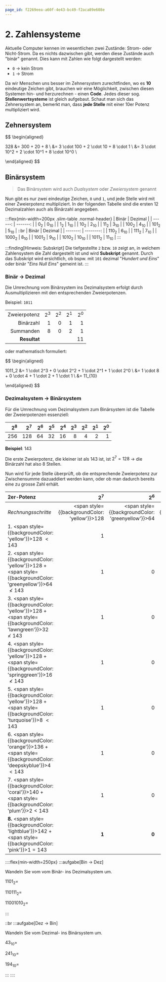 ```yaml
---
page_id: f2269eea-a60f-4e43-bc49-f2aca89e608e
---
```


# 2. Zahlensysteme

Aktuelle Computer kennen im wesentlichen zwei Zustände: Strom- oder Nicht-Strom. Da es nichts dazwischen gibt, werden diese Zustände auch "binär" genannt. Dies kann mit Zahlen wie folgt dargestellt werden:

- `0` → kein Strom
- `1` → Strom

Da wir Menschen uns besser im Zehnersystem zurechtfinden, wo es **10** eindeutige Zeichen gibt, brauchen wir eine Möglichkeit, zwischen diesen Systemen hin- und herzurechnen - einen __Code__. Jedes dieser sog. **Stellenwertsysteme** ist gleich aufgebaut. Schaut man sich das Zehnersystem an, bemerkt man, dass **jede Stelle** mit einer 10er Potenz multipliziert wird.

## Zehnersystem

$$
\begin{aligned}

328 &= 300 + 20 + 8 \\
    &= 3 \cdot 100 + 2 \cdot 10 + 8 \cdot 1 \\
    &= 3 \cdot 10^2 + 2 \cdot 10^1 + 8 \cdot 10^0 \\

\end{aligned}
$$

## Binärsystem

> Das Binärsystem wird auch *Dualsystem* oder *Zweiersystem* genannt


Nun gibt es nur zwei eindeutige Zeichen, `0` und `1`, und jede Stelle wird mit einer Zweierpotenz multipliziert. In der folgenden Tabelle sind die ersten 12 Dezimalzahlen auch als Binärzahl angegeben.

:::flex{min-width=200px .slim-table .normal-header}
|   Binär |  Dezimal |
| ------: | -------: |
|   $0_2$ | $0_{10}$ |
|   $1_2$ | $1_{10}$ |
|  $10_2$ | $2_{10}$ |
|  $11_2$ | $3_{10}$ |
| $100_2$ | $4_{10}$ |
| $101_2$ | $5_{10}$ |
::br
|    Binär |   Dezimal |
| -------: | --------: |
|  $110_2$ |  $6_{10}$ |
|  $111_2$ |  $7_{10}$ |
| $1000_2$ |  $8_{10}$ |
| $1001_2$ |  $9_{10}$ |
| $1010_2$ | $10_{10}$ |
| $1011_2$ | $11_{10}$ |
:::

:::finding[Hinweis: Subskript]
Die tiefgestellte `2` bzw. `10` zeigt an, in welchem Zahlensystem die Zahl dargestellt ist und wird **Subskript** genannt. Durch das Subskript wird ersichtlich, ob bspw. mit `101` dezimal "*Hundert und Eins*" oder binär "*Eins Null Eins*" gemeint ist.
:::

### Binär → Dezimal

Die Umrechnung vom Binärsystem ins Dezimalsystem erfolgt durch Ausmultiplizieren mit den entsprechenden Zweierpotenzen.

Beispiel: `1011`
<div className="slim-table no-header">

|              |       |       |       |       |
| -----------: | ----: | ----: | ----: | ----: |
| Zweierpotenz | $2^3$ | $2^2$ | $2^1$ | $2^0$ |
|    Binärzahl |   $1$ |   $0$ |   $1$ |   $1$ |
|    Summanden |   $8$ |   $0$ |   $2$ |   $1$ |
| **Resultat** |       |       |       |  $11$ |

</div>

oder mathematisch formuliert:

$$
\begin{aligned}

1011_2 &= 1 \cdot 2^3 + 0 \cdot 2^2 + 1 \cdot 2^1 + 1 \cdot 2^0 \\
     &= 1 \cdot 8 + 0 \cdot 4 + 1 \cdot 2 + 1 \cdot 1 \\
     &= 11_{10}

\end{aligned}
$$

### Dezimalsystem → Binärsystem

Für die Umrechnung vom Dezimalsystem zum Binärsystem ist die Tabelle der Zweierpotenzen essenziell:

| $2^8$ | $2^7$ | $2^6$ | $2^5$ | $2^4$ | $2^3$ | $2^2$ | $2^1$ | $2^0$ |
| ----: | ----: | ----: | ----: | ----: | ----: | ----: | ----: | ----: |
|   256 |   128 |    64 |    32 |    16 |     8 |     4 |     2 |     1 |

**Beispiel**: 143

Die erste Zweierpotenz, die kleiner ist als 143 ist, ist $2^7 = 128$ → die Binärzahl hat also 8 Stellen.

Nun wird für jede Stelle überprüft, ob die entsprechende Zweierpotenz zur Zwischensumme dazuaddiert werden kann, oder ob man dadurch bereits eine zu grosse Zahl erhält.


| **2er-Potenz**                                                                                                                    |                                                $2^7$ |                                                    $2^6$ |                                                  $2^5$ |                                                    $2^4$ |                                                 $2^3$ |                                                   $2^2$ |                                            $2^1$ |                                            $2^0$ |                                           Zwischensumme |
| :-------------------------------------------------------------------------------------------------------------------------------- | ---------------------------------------------------: | -------------------------------------------------------: | -----------------------------------------------------: | -------------------------------------------------------: | ----------------------------------------------------: | ------------------------------------------------------: | -----------------------------------------------: | -----------------------------------------------: | ------------------------------------------------------: |
| _Rechnungsschritte_                                                                                                               | <span style={{backgroundColor: 'yellow'}}>128</span> | <span style={{backgroundColor: 'greenyellow'}}>64</span> | <span style={{backgroundColor: 'lawngreen'}}>32</span> | <span style={{backgroundColor: 'springgreen'}}>16</span> | <span style={{backgroundColor: 'turquoise'}}>8</span> | <span style={{backgroundColor: 'deepskyblue'}}>4</span> | <span style={{backgroundColor: 'plum'}}>2</span> | <span style={{backgroundColor: 'pink'}}>1</span> |                                                         |
| 1. <span style={{backgroundColor: 'yellow'}}>128</span> $\lt 143$                                                                 |                                                    1 |                                                          |                                                        |                                                          |                                                       |                                                         |                                                  |                                                  |    <span style={{backgroundColor: 'yellow'}}>128</span> |
| 2. <span style={{backgroundColor: 'yellow'}}>128</span> + <span style={{backgroundColor: 'greenyellow'}}>64</span> $\not \lt 143$ |                                                    1 |                                                        0 |                                                        |                                                          |                                                       |                                                         |                                                  |                                                  |    <span style={{backgroundColor: 'yellow'}}>128</span> |
| 3. <span style={{backgroundColor: 'yellow'}}>128</span> + <span style={{backgroundColor: 'lawngreen'}}>32</span> $\not \lt 143$   |                                                    1 |                                                        0 |                                                      0 |                                                          |                                                       |                                                         |                                                  |                                                  |    <span style={{backgroundColor: 'yellow'}}>128</span> |
| 4. <span style={{backgroundColor: 'yellow'}}>128</span> + <span style={{backgroundColor: 'springgreen'}}>16</span> $\not \lt 143$ |                                                    1 |                                                        0 |                                                      0 |                                                        0 |                                                       |                                                         |                                                  |                                                  |    <span style={{backgroundColor: 'yellow'}}>128</span> |
| 5. <span style={{backgroundColor: 'yellow'}}>128</span> + <span style={{backgroundColor: 'turquoise'}}>8</span> $\lt 143$         |                                                    1 |                                                        0 |                                                      0 |                                                        0 |                                                     1 |                                                         |                                                  |                                                  |    <span style={{backgroundColor: 'orange'}}>136</span> |
| 6. <span style={{backgroundColor: 'orange'}}>136</span> + <span style={{backgroundColor: 'deepskyblue'}}>4</span> $\lt 143$       |                                                    1 |                                                        0 |                                                      0 |                                                        0 |                                                     1 |                                                       1 |                                                  |                                                  |     <span style={{backgroundColor: 'coral'}}>140</span> |
| 7. <span style={{backgroundColor: 'coral'}}>140</span> + <span style={{backgroundColor: 'plum'}}>2</span>$\lt 143$                |                                                    1 |                                                        0 |                                                      0 |                                                        0 |                                                     1 |                                                       1 |                                                1 |                                                  | <span style={{backgroundColor: 'lightblue'}}>142</span> |
| **8.** <span style={{backgroundColor: 'lightblue'}}>142</span> + <span style={{backgroundColor: 'pink'}}>1</span>$= 143$          |                                                **1** |                                                    **0** |                                                  **0** |                                                    **0** |                                                 **1** |                                                   **1** |                                            **1** |                                            **1** |                                                 **143** |


::::flex{min-width=250px}
:::aufgabe[Bin → Dez]
<Answer type="state" id="b57fb7ab-c9eb-4fa2-914c-d7d7a0f8536b" />

Wandeln Sie vom vom Binär- ins Dezimalsystem um.

<Answer  type="string" id="ac3791b4-7987-4d92-bad4-298e39bd4497"  solution="13">

$1101_2=$

</Answer>

<Answer  type="string" id="b83bedd5-81ba-4333-a0d9-688020b4796c"  solution="55">

$110111_{2}=$

</Answer>

<Answer  type="string" id="252e607d-e364-48c3-a4e1-6377c1f51f75"  solution="202">

$11001010_2=$

</Answer>
:::

::br
:::aufgabe[Dez → Bin]
<Answer type="state" id="fb23f3dc-1b42-4e67-8cd4-b9de020a303a" />

Wandeln Sie vom  Dezimal- ins Binärsystem um.

<Answer  type="string" id="0405292b-3ef3-4b11-b40d-98310670ae7c"  solution="101011">

$43_{10}=$

</Answer>

<Answer  type="string" id="54220ee5-3917-4521-8f5e-011257027896"  solution="11110001">

$241_{10}=$

</Answer>

<Answer  type="string" id="b0729f14-b7b6-4f25-b46d-2252715c10c2"  solution="11000010">

$194_{10}=$

</Answer>
:::
::::
